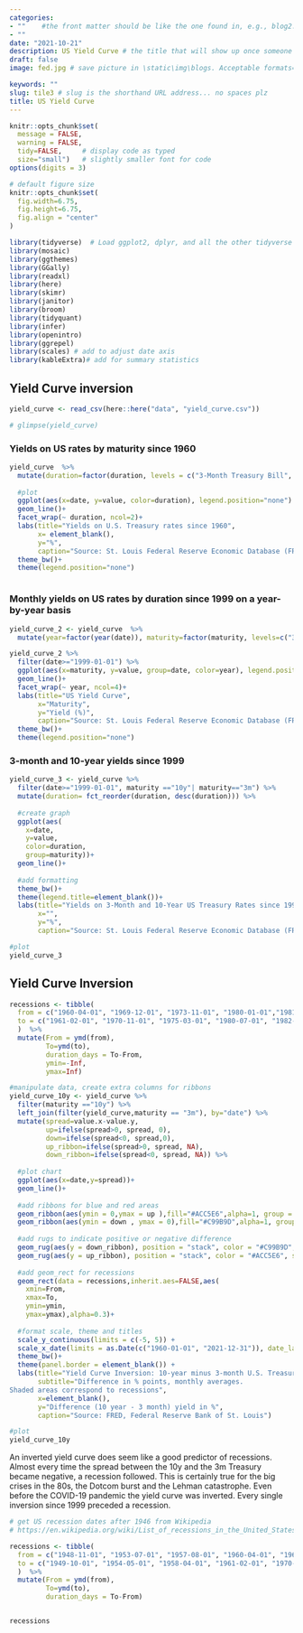 ```yaml
---
categories:  
- ""    #the front matter should be like the one found in, e.g., blog2.md. It cannot be like the normal Rmd we used
- ""
date: "2021-10-21"
description: US Yield Curve # the title that will show up once someone gets to this page
draft: false
image: fed.jpg # save picture in \static\img\blogs. Acceptable formats= jpg, jpeg, or png . Your iPhone pics wont work

keywords: ""
slug: tile3 # slug is the shorthand URL address... no spaces plz
title: US Yield Curve
---
```

  

```r
knitr::opts_chunk$set(
  message = FALSE, 
  warning = FALSE, 
  tidy=FALSE,     # display code as typed
  size="small")   # slightly smaller font for code
options(digits = 3)

# default figure size
knitr::opts_chunk$set(
  fig.width=6.75, 
  fig.height=6.75,
  fig.align = "center"
)
```




```r
library(tidyverse)  # Load ggplot2, dplyr, and all the other tidyverse packages
library(mosaic)
library(ggthemes)
library(GGally)
library(readxl)
library(here)
library(skimr)
library(janitor)
library(broom)
library(tidyquant)
library(infer)
library(openintro)
library(ggrepel)
library(scales) # add to adjust date axis
library(kableExtra)# add for summary statistics
```



## Yield Curve inversion

```r

yield_curve <- read_csv(here::here("data", "yield_curve.csv"))

# glimpse(yield_curve)
```

### Yields on US rates by maturity since 1960


```r
yield_curve  %>% 
  mutate(duration=factor(duration, levels = c("3-Month Treasury Bill", "6-Month Treasury Bill", "9-Month Treasury Bill", "1-Year Treasury Rate", "2-Year Treasury Rate", "3-Year Treasury Rate", "5-Year Treasury Rate", "7-Year Treasury Rate", "10-Year Treasury Rate", "20-Year Treasury Rate", "30-Year Treasury Rate"))) %>%
  
  #plot
  ggplot(aes(x=date, y=value, color=duration), legend.position="none") +
  geom_line()+
  facet_wrap(~ duration, ncol=2)+
  labs(title="Yields on U.S. Treasury rates since 1960",
       x= element_blank(),
       y="%",
       caption="Source: St. Louis Federal Reserve Economic Database (FRED)")+
  theme_bw()+
  theme(legend.position="none")



```


### Monthly yields on US rates by duration since 1999 on a year-by-year basis


```r
yield_curve_2 <- yield_curve  %>%
  mutate(year=factor(year(date)), maturity=factor(maturity, levels=c("3m", "6m","1y","2y","3y","5y","7y","10y","20y","30y")))

yield_curve_2 %>%
  filter(date>="1999-01-01") %>% 
  ggplot(aes(x=maturity, y=value, group=date, color=year), legend.position="none") +
  geom_line()+
  facet_wrap(~ year, ncol=4)+
  labs(title="US Yield Curve",
       x="Maturity",
       y="Yield (%)",
       caption="Source: St. Louis Federal Reserve Economic Database (FRED)")+
  theme_bw()+
  theme(legend.position="none")

```


### 3-month and 10-year yields since 1999

```r
yield_curve_3 <- yield_curve %>% 
  filter(date>="1999-01-01", maturity =="10y"| maturity=="3m") %>% 
  mutate(duration= fct_reorder(duration, desc(duration))) %>% 
  
  #create graph
  ggplot(aes(
    x=date,
    y=value,
    color=duration,
    group=maturity))+
  geom_line()+
  
  #add formatting
  theme_bw()+
  theme(legend.title=element_blank())+
  labs(title="Yields on 3-Month and 10-Year US Treasury Rates since 1999",
       x="",
       y="%",
       caption="Source: St. Louis Federal Reserve Economic Database (FRED)")

#plot
yield_curve_3
```

## Yield Curve Inversion

```r
recessions <- tibble(
  from = c("1960-04-01", "1969-12-01", "1973-11-01", "1980-01-01","1981-07-01", "1990-07-01", "2001-03-01", "2007-12-01","2020-02-01"),  
  to = c("1961-02-01", "1970-11-01", "1975-03-01", "1980-07-01", "1982-11-01", "1991-03-01", "2001-11-01", "2009-06-01", "2020-05-01") 
  )  %>% 
  mutate(From = ymd(from), 
         To=ymd(to),
         duration_days = To-From,
         ymin=-Inf,
         ymax=Inf)

#manipulate data, create extra columns for ribbons  
yield_curve_10y <- yield_curve %>% 
  filter(maturity =="10y") %>% 
  left_join(filter(yield_curve,maturity == "3m"), by="date") %>% 
  mutate(spread=value.x-value.y,
         up=ifelse(spread>0, spread, 0),
         down=ifelse(spread<0, spread,0),
         up_ribbon=ifelse(spread>0, spread, NA),
         down_ribbon=ifelse(spread<0, spread, NA)) %>% 
  
  #plot chart
  ggplot(aes(x=date,y=spread))+
  geom_line()+
  
  #add ribbons for blue and red areas
  geom_ribbon(aes(ymin = 0,ymax = up ),fill="#ACC5E6",alpha=1, group = 1) +
  geom_ribbon(aes(ymin = down , ymax = 0),fill="#C99B9D",alpha=1, group = 1)+
  
  #add rugs to indicate positive or negative difference
  geom_rug(aes(y = down_ribbon), position = "stack", color = "#C99B9D", sides = "b", na.rm = TRUE, show.legend = NA) + # use position "stack" to make the tick intervals equal
  geom_rug(aes(y = up_ribbon), position = "stack", color = "#ACC5E6", sides = "b", na.rm = TRUE, show.legend = NA)+
  
  #add geom_rect for recessions
  geom_rect(data = recessions,inherit.aes=FALSE,aes(
    xmin=From,
    xmax=To,
    ymin=ymin,
    ymax=ymax),alpha=0.3)+
  
  #format scale, theme and titles
  scale_y_continuous(limits = c(-5, 5)) +
  scale_x_date(limits = as.Date(c("1960-01-01", "2021-12-31")), date_labels = "%Y", date_breaks = "2 years") +
  theme_bw()+
  theme(panel.border = element_blank()) +
  labs(title="Yield Curve Inversion: 10-year minus 3-month U.S. Treasury rates",
       subtitle="Difference in % points, monthly averages.
Shaded areas correspond to recessions",
       x=element_blank(),
       y="Difference (10 year - 3 month) yield in %",
       caption="Source: FRED, Federal Reserve Bank of St. Louis")

#plot
yield_curve_10y

```

An inverted yield curve does seem like a good predictor of recessions. Almost every time the spread between the 10y and the 3m Treasury became negative, a recession followed. This is certainly true for the big crises in the 80s, the Dotcom burst and the Lehman catastrophe. Even before the COVID-19 pandemic the yield curve was inverted. Every single inversion since 1999 preceded a recession.

```r

# get US recession dates after 1946 from Wikipedia 
# https://en.wikipedia.org/wiki/List_of_recessions_in_the_United_States

recessions <- tibble(
  from = c("1948-11-01", "1953-07-01", "1957-08-01", "1960-04-01", "1969-12-01", "1973-11-01", "1980-01-01","1981-07-01", "1990-07-01", "2001-03-01", "2007-12-01","2020-02-01"),  
  to = c("1949-10-01", "1954-05-01", "1958-04-01", "1961-02-01", "1970-11-01", "1975-03-01", "1980-07-01", "1982-11-01", "1991-03-01", "2001-11-01", "2009-06-01", "2020-04-30") 
  )  %>% 
  mutate(From = ymd(from), 
         To=ymd(to),
         duration_days = To-From)


recessions
```